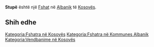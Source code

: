 {{Fshat në Kosovës
 | Emri                = Stupë
| sqi_N_name = Stupë
| sqi_N_FULL_NAME_RO = Stupë
| sqi_N_FULL_NAME_ND_RO = Stupe
| sqi_N_SORT_NAME_RG = STUPE
| sqi_N_FULL_NAME_RG = Stupë
| sqi_N_FULL_NAME_ND_RG = Stupe
| srp_N_name = Stup
| srp_N_FULL_NAME_RO = Stup
| srp_N_FULL_NAME_ND_RO = Stup
| srp_N_SORT_NAME_RG = STUP
| srp_N_FULL_NAME_RG = Stup
| srp_N_FULL_NAME_ND_RG = Stup
| srp_NS_name = Ступ
| srp_NS_FULL_NAME_RO = Ступ
| srp_NS_FULL_NAME_ND_RO = Ступ
| srp_NS_SORT_NAME_RG = СТУП
| srp_NS_FULL_NAME_RG = Ступ
| srp_NS_FULL_NAME_ND_RG = Ступ

 | Emri (Rasa dhanore) = 
 | Figura              = 
 | Shteti              = Kosovo
 | Komuna              = Albanik
 | Kodi postar         = 
 | Sipërfaqja          = 

 | Popullsia           = 

 | Regj. i popullsisë  = 
 | Dend. e popullsisë  = 
 | Faqja zyrtare       = 
 <!--- Koordinatat ----> 
 | Gjerësia            = 42.67
 | Gjatësia            = 20.475556
 | Lartësia            = 
}}
'''Stupë''' është një [[Fshat]] në [[Albanik]] të [[Kosovës]].

<!-- == Gjeografia == -->
<!-- == Historia == -->
<!-- == Demografia == -->
== Shih edhe ==
{{Komuna Albanik}}
{{Kosovo-Administrata-Cung}}

[[Kategoria:Fshatra në Kosovës]]
[[Kategoria:Fshatra në Kommunes Albanik]]
[[Kategoria:Vendbanime në Kosovës]]